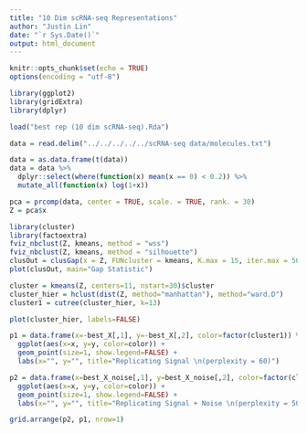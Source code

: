 ```yaml
---
title: "10 Dim scRNA-seq Representations"
author: "Justin Lin"
date: "`r Sys.Date()`"
output: html_document
---
```


```r
knitr::opts_chunk$set(echo = TRUE)
options(encoding = "utf-8")

library(ggplot2)
library(gridExtra)
library(dplyr)

load("best rep (10 dim scRNA-seq).Rda")
```

```r
data = read.delim("../../../../../scRNA-seq data/molecules.txt")

data = as.data.frame(t(data))
data = data %>%
  dplyr::select(where(function(x) mean(x == 0) < 0.2)) %>%
  mutate_all(function(x) log(1+x))

pca = prcomp(data, center = TRUE, scale. = TRUE, rank. = 30)
Z = pca$x
```

```r
library(cluster)
library(factoextra)
fviz_nbclust(Z, kmeans, method = "wss")
fviz_nbclust(Z, kmeans, method = "silhouette")
clusOut = clusGap(x = Z, FUNcluster = kmeans, K.max = 15, iter.max = 50, nstart = 30)
plot(clusOut, main="Gap Statistic")
```


```r
cluster = kmeans(Z, centers=11, nstart=30)$cluster
cluster_hier = hclust(dist(Z, method="manhattan"), method="ward.D")
cluster1 = cutree(cluster_hier, k=13)

plot(cluster_hier, labels=FALSE)
```

```r
p1 = data.frame(x=-best_X[,1], y=-best_X[,2], color=factor(cluster1)) %>%
  ggplot(aes(x=x, y=y, color=color)) +
  geom_point(size=1, show.legend=FALSE) +
  labs(x="", y="", title="Replicating Signal \n(perplexity = 60)")

p2 = data.frame(x=best_X_noise[,1], y=best_X_noise[,2], color=factor(cluster1)) %>%
  ggplot(aes(x=x, y=y, color=color)) +
  geom_point(size=1, show.legend=FALSE) +
  labs(x="", y="", title="Replicating Signal + Noise \n(perplexity = 50)")

grid.arrange(p2, p1, nrow=1)
```

